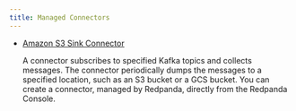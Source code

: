 ```yaml
---
title: Managed Connectors
---
```


<head>
    <meta name="title" content="Managed Connectors | Redpanda Docs"/>
    <meta name="description" content="Connectors provide a framework for streaming data into and out of Redpanda."/>
</head>

- [Amazon S3 Sink Connector](../managed-connectors/create-s3-sink-connector)

    A connector subscribes to specified Kafka topics and collects messages. The connector periodically dumps the messages to a specified location, such as an S3 bucket or a GCS bucket. You can create a connector, managed by Redpanda, directly from the Redpanda Console.